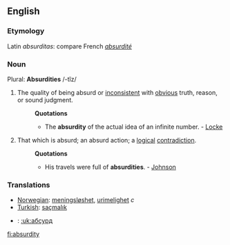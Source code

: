 ==English==
===Etymology===
Latin ''absurditas'': compare French ''[[absurdité]]''
===Noun===
Plural: '''Absurdities''' /-t&#301;z/
#The quality of being absurd or [[inconsistent]] with [[obvious]] truth, reason, or sound judgment.
#:'''Quotations'''
#:*The '''absurdity''' of the actual idea of an infinite number. - [[Locke]]
#That which is absurd; an absurd action; a [[logical]] [[contradiction]].
#:'''Quotations'''
#:*His travels were full of '''absurdities'''. - [[Johnson]]
===Translations===
*[[Norwegian]]: [[meningsløshet]], [[urimelighet]] ''c''
*[[Turkish]]: [[saçmalık]]
*{{uk}}: [[:uk:абсурд]]

[[fi:absurdity]]